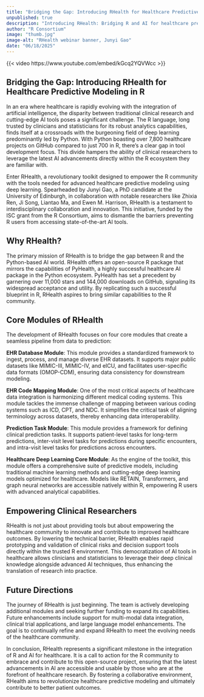 ```yaml
---
title: "Bridging the Gap: Introducing RHealth for Healthcare Predictive Modeling in R"
unpublished: true
description: "Introducing RHealth: Bridging R and AI for healthcare predictive modeling with deep learning"
author: "R Consortium"
image: "thumb.jpg"
image-alt: "RHealth webinar banner, Junyi Gao"
date: "06/18/2025"
---
```


{{< video https://www.youtube.com/embed/kGcq2YQVWcc >}}

## Bridging the Gap: Introducing RHealth for Healthcare Predictive Modeling in R

In an era where healthcare is rapidly evolving with the integration of artificial intelligence, the disparity between traditional clinical research and cutting-edge AI tools poses a significant challenge. The R language, long trusted by clinicians and statisticians for its robust analytics capabilities, finds itself at a crossroads with the burgeoning field of deep learning predominantly led by Python. With Python boasting over 7,800 healthcare projects on GitHub compared to just 700 in R, there's a clear gap in tool development focus. This divide hampers the ability of clinical researchers to leverage the latest AI advancements directly within the R ecosystem they are familiar with.

Enter RHealth, a revolutionary toolkit designed to empower the R community with the tools needed for advanced healthcare predictive modeling using deep learning. Spearheaded by Junyi Gao, a PhD candidate at the University of Edinburgh, in collaboration with notable researchers like Zhixia Ren, Ji Song, Liantao Ma, and Ewen M. Harrison, RHealth is a testament to interdisciplinary collaboration and innovation. This initiative, funded by the ISC grant from the R Consortium, aims to dismantle the barriers preventing R users from accessing state-of-the-art AI tools.

## Why RHealth?

The primary mission of RHealth is to bridge the gap between R and the Python-based AI world. RHealth offers an open-source R package that mirrors the capabilities of PyHealth, a highly successful healthcare AI package in the Python ecosystem. PyHealth has set a precedent by garnering over 11,000 stars and 144,000 downloads on GitHub, signaling its widespread acceptance and utility. By replicating such a successful blueprint in R, RHealth aspires to bring similar capabilities to the R community.

## Core Modules of RHealth

The development of RHealth focuses on four core modules that create a seamless pipeline from data to prediction:

**EHR Database Module**: This module provides a standardized framework to ingest, process, and manage diverse EHR datasets. It supports major public datasets like MIMIC-III, MIMIC-IV, and eICU, and facilitates user-specific data formats (OMOP-CDM), ensuring data consistency for downstream modeling.

**EHR Code Mapping Module**: One of the most critical aspects of healthcare data integration is harmonizing different medical coding systems. This module tackles the immense challenge of mapping between various coding systems such as ICD, CPT, and NDC. It simplifies the critical task of aligning terminology across datasets, thereby enhancing data interoperability.

**Prediction Task Module**: This module provides a framework for defining clinical prediction tasks. It supports patient-level tasks for long-term predictions, inter-visit level tasks for predictions during specific encounters, and intra-visit level tasks for predictions across encounters.

**Healthcare Deep Learning Core Module**: As the engine of the toolkit, this module offers a comprehensive suite of predictive models, including traditional machine learning methods and cutting-edge deep learning models optimized for healthcare. Models like RETAIN, Transformers, and graph neural networks are accessible natively within R, empowering R users with advanced analytical capabilities.

## Empowering Clinical Researchers

RHealth is not just about providing tools but about empowering the healthcare community to innovate and contribute to improved healthcare outcomes. By lowering the technical barrier, RHealth enables rapid prototyping and validation of clinical risks and decision support tools directly within the trusted R environment. This democratization of AI tools in healthcare allows clinicians and statisticians to leverage their deep clinical knowledge alongside advanced AI techniques, thus enhancing the translation of research into practice.

## Future Directions

The journey of RHealth is just beginning. The team is actively developing additional modules and seeking further funding to expand its capabilities. Future enhancements include support for multi-modal data integration, clinical trial applications, and large language model enhancements. The goal is to continually refine and expand RHealth to meet the evolving needs of the healthcare community.

In conclusion, RHealth represents a significant milestone in the integration of R and AI for healthcare. It is a call to action for the R community to embrace and contribute to this open-source project, ensuring that the latest advancements in AI are accessible and usable by those who are at the forefront of healthcare research. By fostering a collaborative environment, RHealth aims to revolutionize healthcare predictive modeling and ultimately contribute to better patient outcomes.
